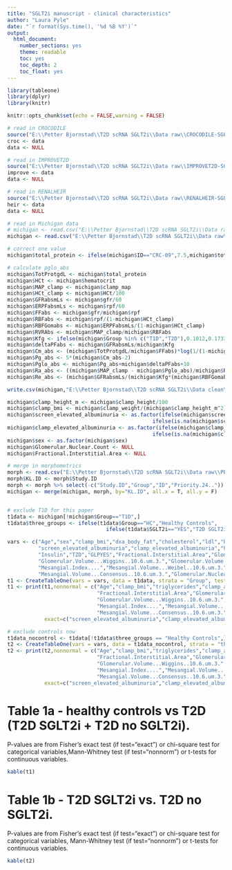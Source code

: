 ```yaml
---
title: "SGLT2i manuscript - clinical characteristics"
author: "Laura Pyle"
date: "`r format(Sys.time(), '%d %B %Y')`"
output:
  html_document:
    number_sections: yes
    theme: readable
    toc: yes
    toc_depth: 2
    toc_float: yes
---
```


```r
library(tableone)
library(dplyr)
library(knitr)

knitr::opts_chunk$set(echo = FALSE,warning = FALSE)

# read in CROCODILE
source("E:\\Petter Bjornstad\\T2D scRNA SGLT2i\\Data raw\\CROCODILE-SGLT2iDescriptiveSta_R_2021-12-02_1719.r")
croc <- data
data <- NULL

# read in IMPROVET2D
source("E:\\Petter Bjornstad\\T2D scRNA SGLT2i\\Data raw\\IMPROVET2D-SGLT2iManuscriptDesc_R_2021-12-02_1719.r")
improve <- data
data <- NULL

# read in RENALHEIR
source("E:\\Petter Bjornstad\\T2D scRNA SGLT2i\\Data raw\\RENALHEIR-SGLT2iManuscriptDesc_R_2021-12-02_1718.r")
heir <- data
data <- NULL

# read in Michigan data
# michigan <- read.csv("E:\\Petter Bjornstad\\T2D scRNA SGLT2i\\Data raw\\data_set_without_hpi.csv",na.strings = c("NA",""," "))
michigan <- read.csv("E:\\Petter Bjornstad\\T2D scRNA SGLT2i\\Data raw\\clinical_from_RDS.csv",na.strings = c("NA",""," "))

# correct one value
michigan$total_protein <- ifelse(michigan$ID=="CRC-09",7.5,michigan$total_protein)

# calculate pglo_abs
michigan$TotProtgdL <- michigan$total_protein
michigan$HCt <- michigan$hematocrit
michigan$MAP_clamp <- michigan$clamp_map
michigan$HCt_clamp <- michigan$HCt/100
michigan$GFRabsmLs <- michigan$gfr/60
michigan$ERPFabsmLs <- michigan$rpf/60
michigan$FFabs <- michigan$gfr/michigan$rpf
michigan$RBFabs <- michigan$rpf/(1-michigan$HCt_clamp)
michigan$RBFGomabs <- michigan$ERPFabsmLs/(1-michigan$HCt_clamp)
michigan$RVRAbs <- michigan$MAP_clamp/michigan$RBFabs
michigan$Kfg <- ifelse(michigan$Group %in% c("T1D","T2D"),0.1012,0.1733)
michigan$deltaPFabs <- michigan$GFRabsmLs/michigan$Kfg
michigan$Cm_abs <- (michigan$TotProtgdL/michigan$FFabs)*log(1/(1-michigan$FFabs))
michigan$Pg_abs <- 5*(michigan$Cm_abs-2)
michigan$Pglo_abs <- michigan$Pg_abs+michigan$deltaPFabs+10
michigan$Ra_abs <- ((michigan$MAP_clamp - michigan$Pglo_abs)/michigan$RBFGomabs)*1328
michigan$Re_abs <- (michigan$GFRabsmLs/(michigan$Kfg*(michigan$RBFGomabs-michigan$GFRabsmLs)))*1328

write.csv(michigan,"E:\\Petter Bjornstad\\T2D scRNA SGLT2i\\Data clean\\data_set_without_hpi_with_pgloabs.csv",na = "",row.names = F)

michigan$clamp_height_m <- michigan$clamp_height/100
michigan$clamp_bmi <- michigan$clamp_weight/(michigan$clamp_height_m^2)
michigan$screen_elevated_albuminuria <- as.factor(ifelse(michigan$screen_urine_mab>=30,1,
                                               ifelse(is.na(michigan$screen_urine_mab),NA,0)))
michigan$clamp_elevated_albuminuria <- as.factor(ifelse(michigan$clamp_urine_mab_baseline>=30,1,
                                               ifelse(is.na(michigan$clamp_urine_mab_baseline),NA,0)))
michigan$sex <- as.factor(michigan$sex)
michigan$Glomerular.Nuclear.Count <- NULL
michigan$Fractional.Interstitial.Area <- NULL

# merge in morphometrics
morph <- read.csv("E:\\Petter Bjornstad\\T2D scRNA SGLT2i\\Data raw\\PB Morpho 2-2022.csv")
morph$KL.ID <- morph$Study.ID
morph <- morph %>% select(-c("Study.ID","Group","ID","Priority.24.."))
michigan <- merge(michigan, morph, by="KL.ID", all.x = T, all.y = F)


# exclude T1D for this paper
t1data <- michigan[!michigan$Group=="T1D",]
t1data$three_groups <- ifelse(t1data$Group=="HC","Healthy Controls",
                                ifelse(t1data$SGLT2i=="YES","T2D SGLT2i","T2D No SGLT2i"))

vars <- c("Age","sex","clamp_bmi","dxa_body_fat","cholesterol","ldl","hdl","triglycerides","clamp_sbp","clamp_dbp","clamp_map","clamp_acr_baseline",
          "screen_elevated_albuminuria","clamp_elevated_albuminuria","hba1c","gfr","gfr_bsa","serum_creatinine","GIR","labs_bun","Metformin",
          "Insulin","TZD","GLPYES","Fractional.Interstitial.Area","Glomerular.Tuft.Area..um.2.","Glomerular.Volume...Weibel..10.6.um.3.",
          "Glomerular.Volume...Wiggins..10.6.um.3.","Glomerular.Volume...Consensus..10.6.um.3.","Mesangial.Matrix.Area..um.2.",
          "Mesangial.Index....","Mesangial.Volume...Weibel..10.6.um.3.","Mesangial.Volume...Wiggins..10.6.um.3.",
          "Mesangial.Volume...Consensus..10.6.um.3.","Glomerular.Nuclear.Count")
t1 <- CreateTableOne(vars = vars, data = t1data, strata = "Group", test = TRUE)
t1 <- print(t1,nonnormal = c("Age","clamp_bmi","triglycerides","clamp_acr_baseline","hba1c","gfr","serum_creatinine","GIR","labs_bun",
                             "Fractional.Interstitial.Area","Glomerular.Tuft.Area..um.2.","Glomerular.Volume...Weibel..10.6.um.3.",
                             "Glomerular.Volume...Wiggins..10.6.um.3.","Glomerular.Volume...Consensus..10.6.um.3.","Mesangial.Matrix.Area..um.2.",
                             "Mesangial.Index....","Mesangial.Volume...Weibel..10.6.um.3.","Mesangial.Volume...Wiggins..10.6.um.3.",
                             "Mesangial.Volume...Consensus..10.6.um.3.","Glomerular.Nuclear.Count"),
            exact=c("screen_elevated_albuminuria","clamp_elevated_albuminuria","Metformin","Insulin","TZD","GLPYES"))

# exclude controls now
t1data_nocontrol <- t1data[!t1data$three_groups == "Healthy Controls",]
t2 <- CreateTableOne(vars = vars, data = t1data_nocontrol, strata = "three_groups", test = TRUE)
t2 <- print(t2,nonnormal = c("Age","clamp_bmi","triglycerides","clamp_acr_baseline","hba1c","gfr","serum_creatinine","GIR","labs_bun",
                             "Fractional.Interstitial.Area","Glomerular.Tuft.Area..um.2.","Glomerular.Volume...Weibel..10.6.um.3.",
                             "Glomerular.Volume...Wiggins..10.6.um.3.","Glomerular.Volume...Consensus..10.6.um.3.","Mesangial.Matrix.Area..um.2.",
                             "Mesangial.Index....","Mesangial.Volume...Weibel..10.6.um.3.","Mesangial.Volume...Wiggins..10.6.um.3.",
                             "Mesangial.Volume...Consensus..10.6.um.3.","Glomerular.Nuclear.Count"),
            exact=c("screen_elevated_albuminuria","clamp_elevated_albuminuria","Metformin","Insulin","TZD","GLPYES"))
```

# Table 1a - healthy controls vs T2D (T2D SGLT2i + T2D no SGLT2i).  

P-values are from Fisher's exact test (if test="exact") or chi-square test for categorical variables,Mann-Whitney test (if test="nonnorm") or t-tests for continuous variables.

```r

kable(t1)
```

# Table 1b - T2D SGLT2i vs. T2D no SGLT2i.  

P-values are from Fisher's exact test (if test="exact") or chi-square test for categorical variables, Mann-Whitney test (if test="nonnorm") or t-tests for continuous variables.

```r

kable(t2)
```

